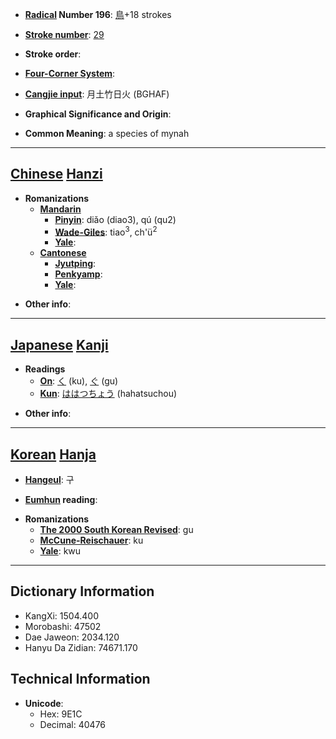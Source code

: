 * '''[[Wiktionary:Chinese radical index| Radical]] Number 196''': [[Wiktionary:Chinese radical index 鳥|鳥]]+18 strokes

* '''[[Wiktionary:Chinese total strokes index|Stroke number]]''': [[Wiktionary:Chinese total strokes index 29|29]]

* '''Stroke order''': 

* '''[[Wiktionary:Chinese four corner index|Four-Corner System]]''': 

* '''[[Wiktionary:Chinese Cangjie index|Cangjie input]]''': 月土竹日火 (BGHAF)

* '''Graphical Significance and Origin''': 

* '''Common Meaning''': a species of mynah

----

== [[Chinese]] [[Hanzi]] ==

* '''Romanizations'''
** '''[[Mandarin]]'''
*** '''[[Pinyin]]''': diǎo (diao3), qú (qu2)
*** '''[[Wade-Giles]]''': tiao<sup>3</sup>, ch'ü<sup>2</sup>
*** '''[[Yale]]''': 
** '''[[Cantonese]]'''
*** '''[[Jyutping]]''':
*** '''[[Penkyamp]]''': 
*** '''[[Yale]]''': 

* '''Other info''': 

----

== [[Japanese]] [[Kanji]] ==

* '''Readings'''
** '''[[On]]''': [[く]] (ku), [[ぐ]] (gu)
** '''[[Kun]]''': [[ははつちょう]] (hahatsuchou)

* '''Other info''':  

----

== [[Korean]] [[Hanja]] ==

* '''[[Hangeul]]''': 구

* '''[[Eumhun]] reading''': 

* '''Romanizations'''
** '''[[The 2000 South Korean Revised Romanization|The 2000 South Korean Revised]]''': gu
** '''[[McCune-Reischauer]]''': ku
** '''[[Yale]]''': kwu

----

== Dictionary Information ==

* KangXi: 1504.400
* Morobashi: 47502
* Dae Jaweon: 2034.120
* Hanyu Da Zidian: 74671.170

== Technical Information ==

* '''Unicode''':
** Hex: 9E1C
** Decimal: 40476